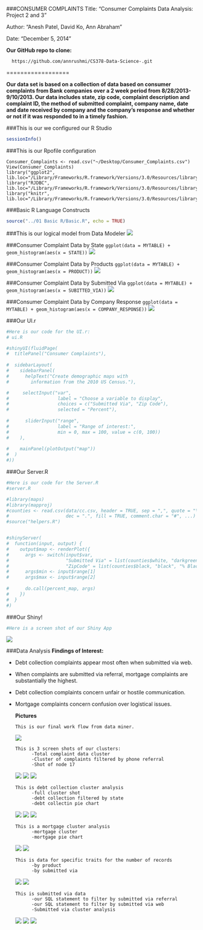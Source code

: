 ###CONSUMER COMPLAINTS
Title: "Consumer Complaints Data Analysis: Project 2 and 3"

Author: "Anesh Patel, David Ko, Ann Abraham"

Date: "December 5, 2014"


**Our GitHub repo to clone:** 

      https://github.com/annrushmi/CS378-Data-Science-.git
  
==================

**Our data set is based on a collection of data based on consumer complaints from Bank companies over a 2 week period from 8/28/2013-9/10/2013. Our data includes state, zip code, complaint description and complaint ID, the method of submitted complaint, company name, date and date received by company and the company's response and whether or not if it was responded to in a timely fashion.**


###This is our we configured our R Studio
```r
sessionInfo()
```
###This is our Rpofile configuration
```
Consumer_Complaints <- read.csv("~/Desktop/Consumer_Complaints.csv")
View(Consumer_Complaints)
library("ggplot2", lib.loc="/Library/Frameworks/R.framework/Versions/3.0/Resources/library")
library("RJDBC", lib.loc="/Library/Frameworks/R.framework/Versions/3.0/Resources/library")
library("knitr", lib.loc="/Library/Frameworks/R.framework/Versions/3.0/Resources/library")
```

###Basic R Language Constructs
```r
source("../01 Basic R/Basic.R", echo = TRUE)
```

###This is our logical model from Data Modeler
![](./dmd.png)

###Consumer Complaint Data by State
```ggplot(data = MYTABLE) + geom_histogram(aes(x = STATE))```
![](./STATE.png)

###Consumer Complaint Data by Products
```ggplot(data = MYTABLE) + geom_histogram(aes(x = PRODUCT))```
![](./Products.png)

###Consumer Complaint Data by Submitted Via
```ggplot(data = MYTABLE) + geom_histogram(aes(x = SUBITTED_VIA))```
![](./SubmittedVia.png)

###Consumer Complaint Data by Company Response
```ggplot(data = MYTABLE) + geom_histogram(aes(x = COMPANY_RESPONSE))```
![](./CompanyResponse.png)

###Our UI.r 
```r
#Here is our code for the UI.r:
# ui.R

#shinyUI(fluidPage(
#  titlePanel("Consumer Complaints"),
  
#  sidebarLayout(
#    sidebarPanel(
#      helpText("Create demographic maps with 
#        information from the 2010 US Census."),

#     selectInput("var", 
#                  label = "Choose a variable to display",
#                  choices = c("Submitted Via", "Zip Code"),
#                  selected = "Percent"),
      
#      sliderInput("range",
#                  label = "Range of interest:",
#                  min = 0, max = 100, value = c(0, 100))
#    ),
    
#    mainPanel(plotOutput("map"))
#  )
#))

```

###Our Server.R
```r
#Here is our code for the Server.R
#server.R

#library(maps)
#library(mapproj)
#counties <- read.csv(data/cc.csv, header = TRUE, sep = ",", quote = "\"",
#                     dec = ".", fill = TRUE, comment.char = "#", ...)
#source("helpers.R")


#shinyServer(
#  function(input, output) {
#    output$map <- renderPlot({
#      args <- switch(input$var,
#                     "Submitted Via" = list(counties$white, "darkgreen", "% White"),
#                     "ZipCode" = list(counties$black, "black", "% Black"),
#      args$min <- input$range[1]
#      args$max <- input$range[2]
      
#      do.call(percent_map, args)
#    })
#  }
#)

```

###Our Shiny!
```r
#Here is a screen shot of our Shiny App
```
![](./screen.png)

###Data Analysis
**Findings of Interest:**

  - Debt collection complaints appear most often when submitted via web.
  - When complaints are submitted via referral, mortgage complaints are  
    substantially the highest.
  - Debt collection complaints concern unfair or hostile communication.
  - Mortgage complaints concern confusion over logistical issues.
  
  
      **Pictures**
      
      ```
      This is our final work flow from data miner.
      ```
      ![](./pictures/finalWorkflow.png)
      
      
      ```
      This is 3 screen shots of our clusters:
            -Total complaint data cluster
            -Cluster of complaints filtered by phone referral
            -Shot of node 17 
      ```
      ![](./pictures/COMPLAINT DATA CLUSTER.png)
      ![](./pictures/Cluster phone referral.png)
      ![](./pictures/complaint cluster node 17.png)


      ```
      This is debt collection cluster analysis
            -full cluster shot
            -debt collection filtered by state
            -debt collectin pie chart
      ```
      ![](./pictures/debt collection cluster.png)
      ![](./pictures/debt collection per state.png)
      ![](./pictures/debt collection pie chart.png)
      
      
      ```
      This is a mortgage cluster analysis
            -mortgage cluster
            -mortgage pie chart
      ```
      ![](./pictures/mortgage cluster.png)
      ![](./pictures/mortgage pie chart.png)
      
      
      ```
      This is data for specific traits for the number of records
            -by product
            -by submitted via
      ```
      ![](./pictures/numberRecordsPerProduct.png)
      ![](./pictures/product by submitted vai.png)
      
      
      ```
      This is submitted via data
            -our SQL statement to filter by submitted via referral
            -our SQL statement to filter by submitted via web
            -Submitted via cluster analysis
      ```
      ![](./pictures/submitted via referral and phone sql statement.png)
      ![](./pictures/submitted via web sql statement.png)
      ![](./pictures/submittedVia Cluster.png)
 
            
